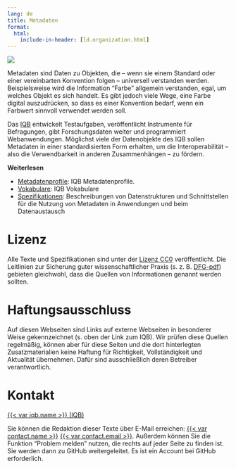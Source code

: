 ```yaml
---
lang: de
title: Metadaten
format:
  html:
    include-in-header: [ld.organization.html]
---
```


![](banner_metadaten2.jpg)

Metadaten sind Daten zu Objekten, die -- wenn sie einem Standard oder einer vereinbarten Konvention folgen -- universell verstanden werden. Beispielsweise wird die Information "Farbe" allgemein verstanden, egal, um welches Objekt es sich handelt. Es gibt jedoch viele Wege, eine Farbe digital auszudrücken, so dass es einer Konvention bedarf, wenn ein Farbwert sinnvoll verwendet werden soll.

Das [IQB]({{< var iqb.url >}}) entwickelt Testaufgaben, veröffentlicht Instrumente für Befragungen, gibt Forschungsdaten weiter und programmiert Webanwendungen. Möglichst viele der Datenobjekte des IQB sollen Metadaten in einer standardisierten Form erhalten, um die Interoperabilität -- also die Verwendbarkeit in anderen Zusammenhängen -- zu fördern.

**Weiterlesen**

* [Metadatenprofile](metadatenprofile/index.qmd): IQB Metadatenprofile.
* [Vokabulare](vokabulare/index.qmd): IQB Vokabulare
* [Spezifikationen](specs/index.qmd): Beschreibungen von Datenstrukturen und Schnittstellen für die Nutzung von Metadaten in Anwendungen und beim Datenaustausch

# Lizenz
Alle Texte und Spezifikationen sind unter der [Lizenz CC0](https://open-educational-resources.de/was-die-cc0-freigabe-bedeutet-und-welche-moeglichkeiten-sie-eroeffnen/) veröffentlicht. Die Leitlinien zur Sicherung guter wissenschaftlicher Praxis (s. z. B. [DFG-pdf](https://www.dfg.de/resource/blob/173732/4166759430af8dc2256f0fa54e009f03/kodex-gwp-data.pdf)) gebieten gleichwohl, dass die Quellen von Informationen genannt werden sollten.

# Haftungsausschluss

Auf diesen Webseiten sind Links auf externe Webseiten in besonderer Weise gekennzeichnet (s. oben der Link zum IQB). Wir prüfen diese Quellen regelmäßig, können aber für diese Seiten und die dort hinterlegten Zusatzmaterialien keine Haftung für Richtigkeit, Vollständigkeit und Aktualität übernehmen. Dafür sind ausschließlich deren Betreiber verantwortlich.

# Kontakt

[{{< var iqb.name >}} (IQB)]({{< var iqb.url >}})

Sie können die Redaktion dieser Texte über E-Mail erreichen: [{{< var contact.name >}}](mailto:{{< var contact.email >}}) [{{< var contact.email >}}](mailto:{{< var contact.email >}}). Außerdem können Sie die Funktion "Problem melden" nutzen, die rechts auf jeder Seite zu finden ist. Sie werden dann zu GitHub weitergeleitet. Es ist ein Account bei GitHub erforderlich.
